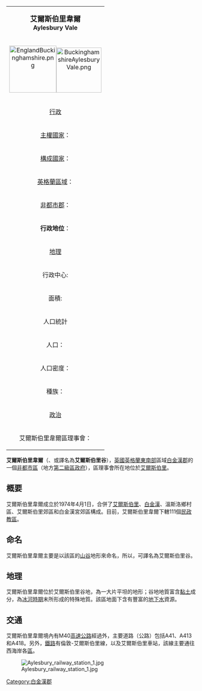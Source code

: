 {| class="infobox bordered" align=right cellpadding=4 cellspacing=0 width=275 style="clear:right; margin: 0 0 1em 1em; background: #f9f9f9;  font-size: 95%;"
|-
| colspan=2 align=center bgcolor="#BFDFFF"|<big>'''艾爾斯伯里韋爾'''</big><br />'''Aylesbury Vale'''</big>
|-
!colspan=2 align=center|[[Image:EnglandBuckinghamshire.png|125px]][[Image:BuckinghamshireAylesburyVale.png|120px]]
|-
!colspan=2 align=center bgcolor="#BFDFFF"|[[行政|行政]]
|-
| [[主權國家|主權國家]]： || [[英國|英國]]
|-
| [[構成國家|構成國家]]： || [[英格蘭|英格蘭]]
|-
| [[英格蘭區域|英格蘭區域]]： || [[東南英格蘭|東南英格蘭]]
|-
| [[非都市郡|非都市郡]]： || [[白金漢郡|白金漢郡]]
|-
| '''行政地位'''： || '''非都市區'''
（第二級地方行政區）
|-
!colspan=2 align=center bgcolor="#BFDFFF"|[[地理|地理]]
|-
| 行政中心: || [[艾爾斯伯里|艾爾斯伯里]]
|-
| 面積: || 902.75 km²
（英格蘭排名36）
|-
!colspan=2 align=center bgcolor="#BFDFFF"|人口統計
|-
| 人口： || 174,100 人
（英格蘭排名97）
|-
| 人口密度： || 193 / km²
|-
| 種族： || 92.3% 白種人<br/>3.7% 亞洲人<br/>1.5% 黑人<br/>1.5% 混血
|-
!colspan=2 align=center bgcolor="#BFDFFF"|[[政治|政治]]
|-
| 艾爾斯伯里韋爾區理事會： || [http://www.aylesburyvaledc.gov.uk/  www.aylesburyvaledc.gov] {{Wayback|url=http://www.aylesburyvaledc.gov.uk/ |date=20140211011946 }}
|}

'''艾爾斯伯里韋爾'''（{{lang-en|Aylesbury Vale}}、或譯名為'''艾爾斯伯里谷'''），[[英國|英國]][[英格蘭|英格蘭]][[東南英格蘭|東南部]]區域[[白金漢郡|白金漢郡]]的一個[[非都市區|非都市區]]（地方[[英格蘭的區|第二級區政府]]），區理事會所在地位於[[艾爾斯伯里|艾爾斯伯里]]。

== 概要 ==

艾爾斯伯里韋爾成立於1974年4月1日，合併了[[艾爾斯伯里|艾爾斯伯里]]、[[白金漢|白金漢]]、溫斯洛鄉村區、艾爾斯伯里郊區和白金漢宮郊區構成。目前，艾爾斯伯里韋爾下轄111個[[民政教區|民政教區]]。

== 命名 ==

艾爾斯伯里韋爾主要是以該區的[[山谷|山谷]]地形來命名，所以，可譯名為艾爾斯伯里谷。

== 地理 ==

艾爾斯伯里韋爾位於艾爾斯伯里谷地，為一大片平坦的地形；谷地地質富含[[黏土|黏土]]成分，為[[冰河時期|冰河時期]]末所形成的特殊地質。該區地面下含有豐富的[[地下水|地下水]]資源。

== 交通 ==

艾爾斯伯里韋爾境內有M40[[高速公路|高速公路]]經過外，主要道路（公路）包括A41、A413和A418。另外，[[鐵路|鐵路]]有倫敦-艾爾斯伯里線，以及艾爾斯伯里車站，該線主要通往西海岸各[[英格蘭的區|區]]。

[[File:Aylesbury_railway_station_1.jpg|thumb]]

[[Category:白金漢郡|Category:白金漢郡]]

{{DEFAULTSORT:North Devon}}